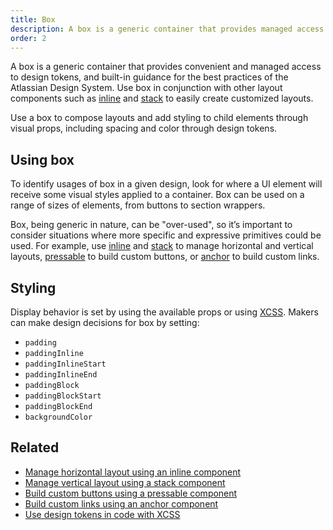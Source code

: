 ```yaml
---
title: Box
description: A box is a generic container that provides managed access to design tokens.
order: 2
---
```


A box is a generic container that provides convenient and managed access to design tokens, and
built-in guidance for the best practices of the Atlassian Design System. Use box in conjunction with
other layout components such as [inline](/components/primitives/inline/usage) and
[stack](/components/primitives/stack/usage) to easily create customized layouts.

Use a box to compose layouts and add styling to child elements through visual props, including
spacing and color through design tokens.

## Using box

To identify usages of box in a given design, look for where a UI element will receive some visual
styles applied to a container. Box can be used on a range of sizes of elements, from buttons to
section wrappers.

Box, being generic in nature, can be "over-used", so it’s important to consider situations where
more specific and expressive primitives could be used. For example, use
[inline](/components/primitives/inline/usage) and [stack](/components/primitives/stack/usage) to
manage horizontal and vertical layouts, [pressable](/components/primitives/pressable/usage) to build
custom buttons, or [anchor](/components/primitives/anchor/usage) to build custom links.

## Styling

Display behavior is set by using the available props or using
[XCSS](/components/primitives/xcss/usage). Makers can make design decisions for box by setting:

- `padding`
- `paddingInline`
- `paddingInlineStart`
- `paddingInlineEnd`
- `paddingBlock`
- `paddingBlockStart`
- `paddingBlockEnd`
- `backgroundColor`

## Related

- [Manage horizontal layout using an inline component](/components/primitives/inline/usage)
- [Manage vertical layout using a stack component](/components/primitives/stack/usage)
- [Build custom buttons using a pressable component](/components/primitives/pressable/usage)
- [Build custom links using an anchor component](/components/primitives/anchor/usage)
- [Use design tokens in code with XCSS](/components/primitives/XCSS/usage)
